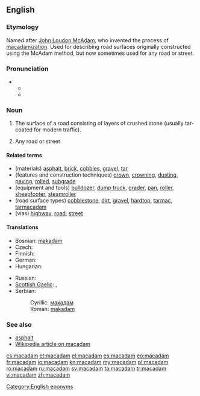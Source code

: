 {{also|Macadam|MacAdam}}
==English==

===Etymology===
Named after [[w:John Loudon McAdam|John Loudon McAdam]], who invented the process of [[macadamization]].
Used for describing road surfaces originally constructed using the McAdam method, but now sometimes used for any road or street.

===Pronunciation===
* {{a|RP}}
** {{IPA|/məˈkædəm/}}
** {{SAMPA|/m@"k{d@m/}}

===Noun===
{{en-noun|s|-}}

# {{uncountable}} The surface of a road consisting of layers of crushed stone (usually tar-coated for modern traffic).
# {{US|dated|countable}} Any road or street

====Related terms====
* (materials) [[asphalt]], [[brick]], [[cobbles]], [[gravel]], [[tar]]
* (features and construction techniques) [[crown]], [[crowning]], [[dusting]], [[paving]], [[rolled]], [[subgrade]]
* (equipment and tools) [[bulldozer]], [[dump truck]], [[grader]], [[pan]], [[roller]], [[sheepfooter]], [[steamroller]] 
* (road surface types) [[cobblestone]], [[dirt]], [[gravel]], [[hardtop]], [[tarmac]], [[tarmacadam]]
* (vias) [[highway]], [[road]], [[street]]

====Translations====
{{trans-top|surface of a road}}
* Bosnian: [[makadam]] {{m}}
* Czech: {{t|cs|makadam|m}}
* Finnish: {{t-|fi|sepeli}}
* German: {{t+|de|Makadam|m|n}}
* Hungarian: {{t|hu|makadám}}
{{trans-mid}}
* Russian: {{t+|ru|щебень}}
* [[Scottish Gaelic]]: {{t-|gd|bìth|f|xs=Scottish Gaelic}}, {{t-|gd|teàrr|f|xs=Scottish Gaelic}}
* Serbian:
*: Cyrillic: [[макадам]] {{m}}
*: Roman: [[makadam]] {{m}}
{{trans-bottom}}

===See also===
* [[asphalt]]
* [[w:macadam|Wikipedia article on macadam]]

[[Category:English eponyms]]

[[cs:macadam]]
[[et:macadam]]
[[el:macadam]]
[[es:macadam]]
[[eo:macadam]]
[[fr:macadam]]
[[io:macadam]]
[[kn:macadam]]
[[my:macadam]]
[[pl:macadam]]
[[ro:macadam]]
[[ru:macadam]]
[[sv:macadam]]
[[ta:macadam]]
[[tr:macadam]]
[[vi:macadam]]
[[zh:macadam]]
